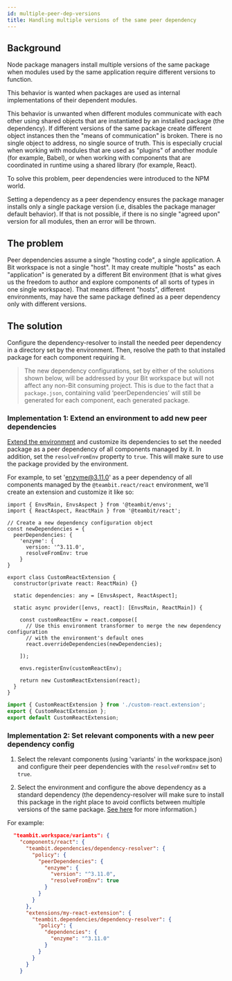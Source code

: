 ```yaml
---
id: multiple-peer-dep-versions
title: Handling multiple versions of the same peer dependency
---
```


## Background

Node package managers install multiple versions of the same package when modules used by the same application require different versions to function.

This behavior is wanted when packages are used as internal implementations of their dependent modules.

This behavior is unwanted when different modules communicate with each other using shared objects that are instantiated by an installed package (the dependency). If different versions of the same package create different object instances then the "means of communication" is broken. There is no single object to address, no single source of truth. This is especially crucial when working with modules that are used as "plugins" of another module (for example, Babel), or when working with components that are coordinated in runtime using a shared library (for example, React).

To solve this problem, peer dependencies were introduced to the NPM world.

Setting a dependency as a peer dependency ensures the package manager installs only a single package version (i.e, disables the package manager default behavior). If that is not possible, if there is no single "agreed upon" version for all modules, then an error will be thrown.

## The problem

Peer dependencies assume a single "hosting code", a single application. A Bit workspace is not a single "host". It may create multiple "hosts" as each "application" is generated by a different Bit environment (that is what gives us the freedom to author and explore components of all sorts of types in one single workspace). That means different "hosts", different environments, may have the same package defined as a peer dependency only with different versions.

## The solution

Configure the dependency-resolver to install the needed peer dependency in a directory set by the environment. Then, resolve the path to that installed package for each component requiring it.

> The new dependency configurations, set by either of the solutions shown below, will be addressed by your Bit workspace but will not affect any non-Bit consuming project. This is due to the fact that a `package.json`, containing valid ‘peerDependencies’ will still be generated for each component, each generated package.

### Implementation 1: Extend an environment to add new peer dependencies

[Extend the environment](/envs/overview) and customize its dependencies to set the needed package as a peer dependency of all components managed by it. In addition, set the `resolveFromEnv` property to `true`. This will make sure to use the package provided by the environment.

For example, to set 'enzyme@3.11.0' as a peer dependency of all components managed by the `@teambit.react/react` environment, we'll create an extension and customize it like so:

<!--DOCUSAURUS_CODE_TABS-->
<!--custom-react.extension-->

```tsx
import { EnvsMain, EnvsAspect } from '@teambit/envs';
import { ReactAspect, ReactMain } from '@teambit/react';

// Create a new dependency configuration object
const newDependencies = {
  peerDependencies: {
    'enzyme': {
      version: '^3.11.0',
      resolveFromEnv: true
    }
}

export class CustomReactExtension {
  constructor(private react: ReactMain) {}

  static dependencies: any = [EnvsAspect, ReactAspect];

  static async provider([envs, react]: [EnvsMain, ReactMain]) {

    const customReactEnv = react.compose([
      // Use this environment transformer to merge the new dependency configuration
      // with the environment's default ones
      react.overrideDependencies(newDependencies);

    ]);

    envs.registerEnv(customReactEnv);

    return new CustomReactExtension(react);
  }
}
```

<!--index.ts-->

```ts
import { CustomReactExtension } from './custom-react.extension';
export { CustomReactExtension };
export default CustomReactExtension;
```

<!--END_DOCUSAURUS_CODE_TABS-->

### Implementation 2: Set relevant components with a new peer dependency config

1. Select the relevant components (using 'variants' in the workspace.json) and configure their peer dependencies with the `resolveFromEnv` set to `true`.

2. Select the environment and configure the above dependency as a standard dependency (the dependency-resolver will make sure to install this package in the right place to avoid conflicts between multiple versions of the same package. [See here](/aspects/dependency-resolver) for more information.)

For example:

```json
  "teambit.workspace/variants": {
    "components/react": {
      "teambit.dependencies/dependency-resolver": {
        "policy": {
          "peerDependencies": {
            "enzyme": {
              "version": "^3.11.0",
              "resolveFromEnv": true
            }
          }
        }
      },
      "extensions/my-react-extension": {
        "teambit.dependencies/dependency-resolver": {
          "policy": {
            "dependencies": {
              "enzyme": "^3.11.0"
            }
          }
        }
      }
    }
```
